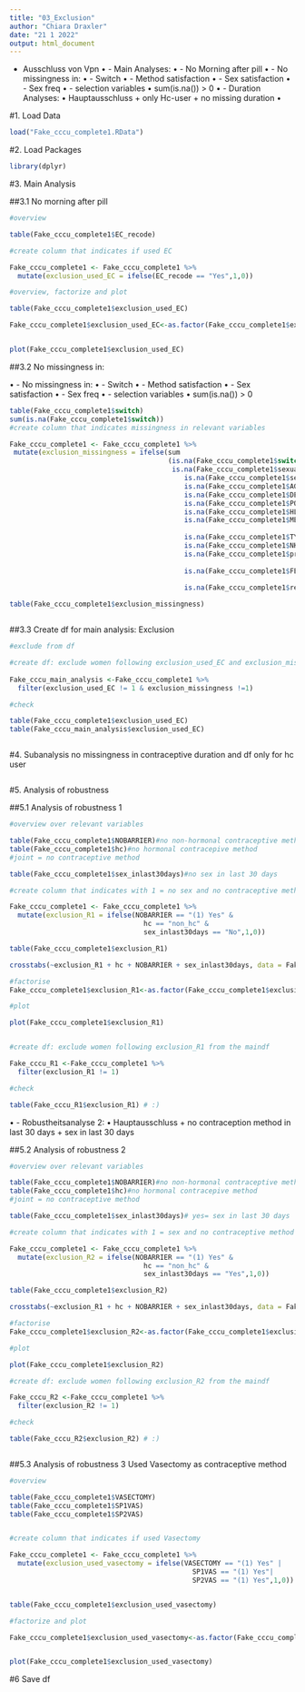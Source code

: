 ```yaml
---
title: "03_Exclusion"
author: "Chiara Draxler"
date: "21 1 2022"
output: html_document
---
```


- Ausschluss von Vpn
•	-  Main Analyses:
•	- No Morning after pill
•	- No missingness in:
•	- Switch
•	- Method satisfaction
•	- Sex satisfaction
•	- Sex freq
•	- selection variables
•	sum(is.na()) > 0
•	- Duration Analyses: 
•	Hauptausschluss + only Hc-user + no missing duration
•

#1. Load Data
```r

load("Fake_cccu_complete1.RData")
```

#2. Load Packages

```r
library(dplyr)
```

#3. Main Analysis 

##3.1 No morning after pill

```r
#overview

table(Fake_cccu_complete1$EC_recode)

#create column that indicates if used EC

Fake_cccu_complete1 <- Fake_cccu_complete1 %>%
  mutate(exclusion_used_EC = ifelse(EC_recode == "Yes",1,0))

#overview, factorize and plot

table(Fake_cccu_complete1$exclusion_used_EC)

Fake_cccu_complete1$exclusion_used_EC<-as.factor(Fake_cccu_complete1$exclusion_used_EC)


plot(Fake_cccu_complete1$exclusion_used_EC)

```

##3.2 No missingness
in:

•	- No missingness in:
•	- Switch
•	- Method satisfaction
•	- Sex satisfaction
•	- Sex freq
•	- selection variables
•	sum(is.na()) > 0

```r
table(Fake_cccu_complete1$switch)
sum(is.na(Fake_cccu_complete1$switch))
#create column that indicates missingness in relevant variables

Fake_cccu_complete1 <- Fake_cccu_complete1 %>%
 mutate(exclusion_missingness = ifelse(sum
                                       (is.na(Fake_cccu_complete1$switch)+
                                        is.na(Fake_cccu_complete1$sexual_satisfaction)+
                                           is.na(Fake_cccu_complete1$sex_freq)+
                                           is.na(Fake_cccu_complete1$AGE)+
                                           is.na(Fake_cccu_complete1$DEGREE_recode)+
                                           is.na(Fake_cccu_complete1$POVRATE)+
                                           is.na(Fake_cccu_complete1$HLTHPROB_recode)+
                                           is.na(Fake_cccu_complete1$MEDPROB_recode)+
                                                                                      is.na(Fake_cccu_complete1$GAPINS_recode)+
                                           is.na(Fake_cccu_complete1$TYPEINS_recode)+
                                           is.na(Fake_cccu_complete1$NKIDS_t1)+
                                           is.na(Fake_cccu_complete1$pregnant_between_waves)+
                                                                                      is.na(Fake_cccu_complete1$had_baby_between_waves)+
                                           is.na(Fake_cccu_complete1$FEELPG_recode)+
                                                                                      is.na(Fake_cccu_complete1$Avoid_recode)+
                                           is.na(Fake_cccu_complete1$rel_dur_factor))>0, 1, 0)) 

table(Fake_cccu_complete1$exclusion_missingness)



```

##3.3 Create df for main analysis: Exclusion

```r
#exclude from df

#create df: exclude women following exclusion_used_EC and exclusion_missingness from the maindf 
 
Fake_cccu_main_analysis <-Fake_cccu_complete1 %>%
  filter(exclusion_used_EC != 1 & exclusion_missingness !=1) 

#check

table(Fake_cccu_complete1$exclusion_used_EC)
table(Fake_cccu_main_analysis$exclusion_used_EC)



```


#4. Subanalysis
 no missingness in contraceptive duration and df only for hc user
 
```r

```
 
 
#5. Analysis of robustness

##5.1 Analysis of robustness 1
```r
#overview over relevant variables

table(Fake_cccu_complete1$NOBARRIER)#no non-hormonal contraceptive method in last 30days
table(Fake_cccu_complete1$hc)#no hormonal contracepive method 
#joint = no contraceptive method 

table(Fake_cccu_complete1$sex_inlast30days)#no sex in last 30 days

#create column that indicates with 1 = no sex and no contraceptive method used in last 30 days

Fake_cccu_complete1 <- Fake_cccu_complete1 %>%
  mutate(exclusion_R1 = ifelse(NOBARRIER == "(1) Yes" & 
                                 hc == "non_hc" &
                                 sex_inlast30days == "No",1,0))

table(Fake_cccu_complete1$exclusion_R1)

crosstabs(~exclusion_R1 + hc + NOBARRIER + sex_inlast30days, data = Fake_cccu_complete1) #seems to have worked :) :) (see NOBARRIER = (1) Yes, sex_inlast30days = No)

#factorise
Fake_cccu_complete1$exclusion_R1<-as.factor(Fake_cccu_complete1$exclusion_R1)

#plot

plot(Fake_cccu_complete1$exclusion_R1)


#create df: exclude women following exclusion_R1 from the maindf 

Fake_cccu_R1 <-Fake_cccu_complete1 %>%
  filter(exclusion_R1 != 1) 

#check

table(Fake_cccu_R1$exclusion_R1) # :)


```


•	- Robustheitsanalyse 2:
•	Hauptausschluss + no contraception method in last 30 days + sex in last 30 days


##5.2 Analysis of robustness 2

```r
#overview over relevant variables

table(Fake_cccu_complete1$NOBARRIER)#no non-hormonal contraceptive method in last 30days
table(Fake_cccu_complete1$hc)#no hormonal contracepive method 
#joint = no contraceptive method 

table(Fake_cccu_complete1$sex_inlast30days)# yes= sex in last 30 days

#create column that indicates with 1 = sex and no contraceptive method used in last 30 days

Fake_cccu_complete1 <- Fake_cccu_complete1 %>%
  mutate(exclusion_R2 = ifelse(NOBARRIER == "(1) Yes" & 
                                 hc == "non_hc" &
                                 sex_inlast30days == "Yes",1,0))

table(Fake_cccu_complete1$exclusion_R2)

crosstabs(~exclusion_R1 + hc + NOBARRIER + sex_inlast30days, data = Fake_cccu_complete1) #seems to have worked :) :) (see NOBARRIER = (1) Yes, sex_inlast30days = Yes)

#factorise
Fake_cccu_complete1$exclusion_R2<-as.factor(Fake_cccu_complete1$exclusion_R2)

#plot

plot(Fake_cccu_complete1$exclusion_R2)

#create df: exclude women following exclusion_R2 from the maindf 

Fake_cccu_R2 <-Fake_cccu_complete1 %>%
  filter(exclusion_R2 != 1) 

#check

table(Fake_cccu_R2$exclusion_R2) # :)



```





##5.3 Analysis of robustness 3
 Used Vasectomy as contraceptive method
```r
#overview

table(Fake_cccu_complete1$VASECTOMY)
table(Fake_cccu_complete1$SP1VAS)
table(Fake_cccu_complete1$SP2VAS)


#create column that indicates if used Vasectomy

Fake_cccu_complete1 <- Fake_cccu_complete1 %>%
  mutate(exclusion_used_vasectomy = ifelse(VASECTOMY == "(1) Yes" |
                                             SP1VAS == "(1) Yes"|
                                             SP2VAS == "(1) Yes",1,0))


table(Fake_cccu_complete1$exclusion_used_vasectomy)

#factorize and plot

Fake_cccu_complete1$exclusion_used_vasectomy<-as.factor(Fake_cccu_complete1$exclusion_used_vasectomy)


plot(Fake_cccu_complete1$exclusion_used_vasectomy)

```

#6 Save df


